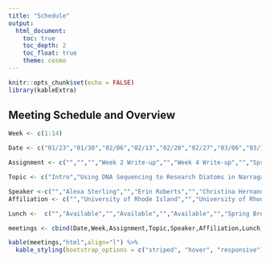 ```yaml
---
title: "Schedule"
output:
  html_document:
    toc: true
    toc_depth: 2
    toc_float: true
    theme: cosmo
---
```

```r
knitr::opts_chunk$set(echo = FALSE)
library(kableExtra)
```

## Meeting Schedule and Overview

```r
Week <- c(1:14)

Date <- c("01/23","01/30","02/06","02/13","02/20","02/27","03/06","03/13","03/20","03/27","04/03","04/10","04/17","04/24")

Assignment <- c("","","","Week 2 Write-up","","Week 4 Write-up","","Spring Break","Week 6 Write-up","","Week 8 Write-up","","Week 10 Write-up","In-Class Write-up")

Topic <- c("Intro","Using DNA Sequencing to Research Diatoms in Narragansett Bay","Week 2 Discussion","Integrating 'Omics, Aquaculture, and Parasitology to Investigate Eastern Oyster Immunity to Disease","Week 4 Discussion","Tuna spawning in the Phoenix Islands Protected Area: Combining Field Data and Computational Methods","Week 6 Discussion","Spring Break","Using Genomes to Retrace the Tree of Life","Week 8 Discussion","","Week 10 Discussion","Measuring Microenvironments for Global Change: Using DIY Environmental Microcontroller Units (EMUs) to Collect Climate Data","Week 12 Discussion")

Speaker <-c("","Alexa Sterling","","Erin Roberts","","Christina Hernandez","","Spring Break","Dr. Bob Literman","","","","Dr. Timothy E. Moore","")
Affiliation <- c("","University of Rhode Island","","University of Rhode Island","","Woods Hole Oceanographic Institute","","Spring Break","University of Rhode Island/NSF","","","","University of Connecticut","")

Lunch <-  c("","Available","","Available","","Available","","Spring Break","Available","","","","Available","")

meetings <- cbind(Date,Week,Assignment,Topic,Speaker,Affiliation,Lunch)

kable(meetings,"html",align="l") %>%  
  kable_styling(bootstrap_options = c("striped", "hover", "responsive"))
```
